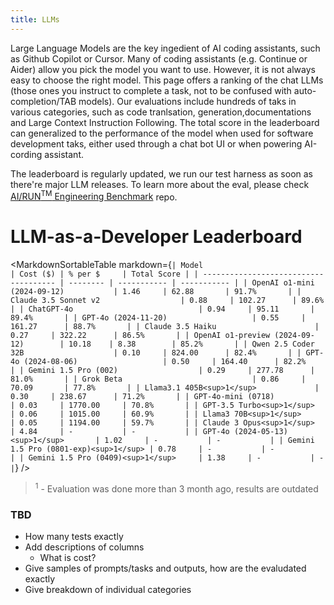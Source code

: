 ```yaml
---
title: LLMs
---
```



Large Language Models are the key ingedient of AI coding assistants, such as Github Copilot or Cursor. Many of coding assistants (e.g. Continue or Aider) allow you pick the model you want to use. However, it is not always easy to choose the right model. This page offers a ranking of the chat LLMs (those ones you instruct to complete a task, not to be confused with auto-completion/TAB models). Our evaluations include hundreds of taks in various categories, such as code tranlsation, generation,documentations and Large Context Instruction Following. The total score in the leaderboard can generalized to the performance of the model when used for software development taks, either used through a chat bot UI or when powering AI-cording assistant.

The leaderboard is regularly updated, we run our test harness as soon as there're major LLM releases. To learn more about the eval, please check [AI/RUN<sup>TM</sup> Engineering Benchmark](https://github.com/epam/AIRUN-Engineering-Benchmark/tree/main) repo.

# LLM-as-a-Developer Leaderboard

   <MarkdownSortableTable markdown={`
   | Model                                 | Cost ($) | % per $     | Total Score |
   | ------------------------------------- | -------- | ----------- | ----------- |
   | OpenAI o1-mini (2024-09-12)           | 1.46     | 62.88       | 91.7%       |
   | Claude 3.5 Sonnet v2                  | 0.88     | 102.27      | 89.6%       |
   | ChatGPT-4o                            | 0.94     | 95.11       | 89.4%       |
   | GPT-4o (2024-11-20)                   | 0.55     | 161.27      | 88.7%       |
   | Claude 3.5 Haiku                      | 0.27     | 322.22      | 86.5%       |
   | OpenAI o1-preview (2024-09-12)        | 10.18    | 8.38        | 85.2%       |
   | Qwen 2.5 Coder 32B                    | 0.10     | 824.00      | 82.4%       |
   | GPT-4o (2024-08-06)                   | 0.50     | 164.40      | 82.2%       |
   | Gemini 1.5 Pro (002)                  | 0.29     | 277.78      | 81.0%       |
   | Grok Beta                             | 0.86     | 70.09       | 77.8%       |
   | Llama3.1 405B<sup>1</sup>             | 0.30     | 238.67      | 71.2%       |
   | GPT-4o-mini (0718)                    | 0.03     | 1770.00     | 70.8%       |
   | GPT-3.5 Turbo<sup>1</sup>             | 0.06     | 1015.00     | 60.9%       |
   | Llama3 70B<sup>1</sup>                | 0.05     | 1194.00     | 59.7%       |
   | Claude 3 Opus<sup>1</sup>             | 4.84     | -           | -           |
   | GPT-4o (2024-05-13)<sup>1</sup>       | 1.02     | -           | -           |
   | Gemini 1.5 Pro (0801-exp)<sup>1</sup> | 0.78     | -           | -           |
   | Gemini 1.5 Pro (0409)<sup>1</sup>     | 1.38     | -           | -           |
   `} />

> <sup>1</sup> - Evaluation was done more than 3 month ago, results are outdated

### TBD

- How many tests exactly
- Add descriptions of columns
    - What is cost?
- Give samples of prompts/tasks and outputs, how are the evaludated exactly
- Give breakdown of individual categories
